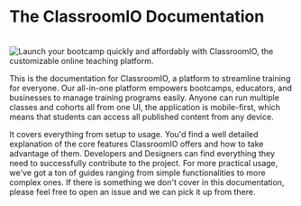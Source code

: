 # The ClassroomIO Documentation

<br />
<img
  alt="Launch your bootcamp quickly and affordably with ClassroomIO, the customizable online teaching platform."
  src="https://classroomio.com/classroomio-opengraph-image.png"
/>

This is the documentation for ClassroomIO, a platform to streamline training for everyone. Our all-in-one platform empowers bootcamps, educators, and businesses to manage training programs easily. Anyone can run multiple classes and cohorts all from one UI, the application is mobile-first, which means that students can access all published content from any device.

It covers everything from setup to usage. You'd find a well detailed explanation of the core features ClassroomIO offers and how to take advantage of them. Developers and Designers can find everything they need to successfully contribute to the project. For more practical usage, we've got a ton of guides ranging from simple functionalities to more complex ones. If there is something we don't cover in this documentation, please feel free to open an issue and we can pick it up from there.
